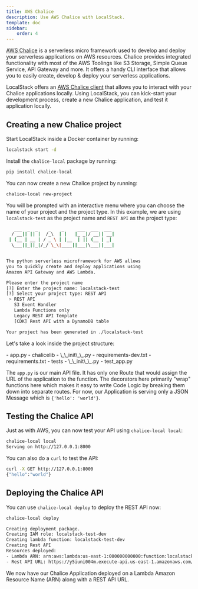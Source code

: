 ```yaml
---
title: AWS Chalice
description: Use AWS Chalice with LocalStack.
template: doc
sidebar:
    order: 4
---
```



[AWS Chalice](https://aws.github.io/chalice/) is a serverless micro framework used to develop and deploy your serverless applications on AWS resources.
Chalice provides integrated functionality with most of the AWS Toolings like S3 Storage, Simple Queue Service, API Gateway and more.
It offers a handy CLI interface that allows you to easily create, develop & deploy your serverless applications.

LocalStack offers an [AWS Chalice client](https://github.com/localstack/chalice-local) that allows you to interact with your Chalice applications locally.
Using LocalStack, you can kick-start your development process, create a new Chalice application, and test it application locally.

## Creating a new Chalice project

Start LocalStack inside a Docker container by running:

```bash
localstack start -d
```

Install the `chalice-local` package by running:

```bash
pip install chalice-local
```

You can now create a new Chalice project by running:

```bash
chalice-local new-project
```

You will be prompted with an interactive menu where you can choose the name of your project and the project type.
In this example, we are using `localstack-test` as the project name and `REST API` as the project type:

```sh
   ___  _  _    _    _     ___  ___  ___
  / __|| || |  /_\  | |   |_ _|/ __|| __|
 | (__ | __ | / _ \ | |__  | || (__ | _|
  \___||_||_|/_/ \_\|____||___|\___||___|


The python serverless microframework for AWS allows
you to quickly create and deploy applications using
Amazon API Gateway and AWS Lambda.

Please enter the project name
[?] Enter the project name: localstack-test
[?] Select your project type: REST API
 > REST API
   S3 Event Handler
   Lambda Functions only
   Legacy REST API Template
   [CDK] Rest API with a DynamoDB table

Your project has been generated in ./localstack-test
```

Let's take a look inside the project structure:

<FileTree>
- app.py
- chalicelib
    - \_\_init\_\_.py
- requirements-dev.txt
- requirements.txt
- tests
    - \_\_init\_\_.py
    - test_app.py
</FileTree>

The `app.py` is our main API file.
It has only one Route that would assign the URL of the application to the function.
The decorators here primarily "wrap" functions here which makes it easy to write Code Logic by breaking them down into separate routes.
For now, our Application is serving only a JSON Message which is `{'hello': 'world'}`.

## Testing the Chalice API

Just as with AWS, you can now test your API using `chalice-local local`:

```bash
chalice-local local
Serving on http://127.0.0.1:8000
```

You can also do a `curl` to test the API:

```bash
curl -X GET http://127.0.0.1:8000
{"hello":"world"}
```

## Deploying the Chalice API

You can use `chalice-local deploy` to deploy the REST API now:

```bash
chalice-local deploy

Creating deployment package.
Creating IAM role: localstack-test-dev
Creating lambda function: localstack-test-dev
Creating Rest API
Resources deployed:
- Lambda ARN: arn:aws:lambda:us-east-1:000000000000:function:localstack-test-dev
- Rest API URL: https://y5iuni004m.execute-api.us-east-1.amazonaws.com/api/
```

We now have our Chalice Application deployed on a Lambda Amazon Resource Name (ARN) along with a REST API URL.